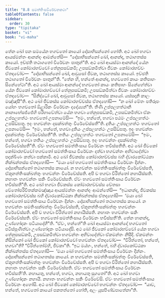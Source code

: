 ```yaml
---
title: "8.8 සමත්තිංසවිරේචනකථා"
tableOfContents: false
sidebar:
  order: 30
type: "tipitaka"
basket: "vi"
book: "vi-maha"
---
```



<DynamicBreadcrumb />

<Division number="336" book="vi-maha">

<Paragraph number="1584" book="vi-maha">
තේන ඛෝ පන සමයේන භගවතෝ කායෝ දෝසාභිසන්නෝ හෝති. අථ ඛෝ භගවා ආයස්මන්තං ආනන්දං ආමන්තේසි—  “දෝසාභිසන්නෝ ඛෝ, ආනන්ද, තථාගතස්ස කායෝ. ඉච්ඡති තථාගතෝ විරේචනං පාතුන්”ති. අථ ඛෝ ආයස්මා ආනන්දෝ යේන ජීවකෝ කෝමාරභච්චෝ තේනුපසඞ්කමි; උපසඞ්කමිත්වා ජීවකං කෝමාරභච්චං ඒතදවෝච—  “දෝසාභිසන්නෝ ඛෝ, ආවුසෝ ජීවක, තථාගතස්ස කායෝ. ඉච්ඡති තථාගතෝ විරේචනං පාතුන්”ති. “තේන හි, භන්තේ ආනන්ද, භගවතෝ කායං කතිපාහං සිනේහේථා”ති. අථ ඛෝ ආයස්මා ආනන්දෝ භගවතෝ කායං කතිපාහං සිනේහේත්වා යේන ජීවකෝ කෝමාරභච්චෝ තේනුපසඞ්කමි; උපසඞ්කමිත්වා ජීවකං කෝමාරභච්චං ඒතදවෝච—  “සිනිද්ධෝ ඛෝ, ආවුසෝ ජීවක, තථාගතස්ස කායෝ. යස්සදානි කාලං මඤ්ඤසී”ති. අථ ඛෝ ජීවකස්ස කෝමාරභච්චස්ස ඒතදහෝසි—  “න ඛෝ මේතං පතිරූපං යෝහං භගවතෝ ඕළාරිකං විරේචනං දදේය්‍යන්”ති. තීණි උප්පලහත්ථානි නානාභේසජ්ජේහි පරිභාවේත්වා යේන භගවා තේනුපසඞ්කමි, උපසඞ්කමිත්වා ඒකං උප්පලහත්ථං භගවතෝ උපනාමේසි—  “ඉමං, භන්තේ, භගවා පඨමං උප්පලහත්ථං උපසිඞ්ඝතු. ඉදං භගවන්තං දසක්ඛත්තුං විරේචේස්සතී”ති. දුතියං උප්පලහත්ථං භගවතෝ උපනාමේසි—  “ඉමං, භන්තේ, භගවා දුතියං උප්පලහත්ථං උපසිඞ්ඝතු. ඉදං භගවන්තං දසක්ඛත්තුං විරේචේස්සතී”ති. තතියං උප්පලහත්ථං භගවතෝ උපනාමේසි—  “ඉමං, භන්තේ, භගවා තතියං උප්පලහත්ථං උපසිඞ්ඝතු. ඉදං භගවන්තං දසක්ඛත්තුං විරේචේස්සතී”ති. ඒවං භගවතෝ සමත්තිංසාය විරේචනං භවිස්සතීති. අථ ඛෝ ජීවකෝ කෝමාරභච්චෝ භගවතෝ සමත්තිංසාය විරේචනං දත්වා භගවන්තං අභිවාදේත්වා පදක්ඛිණං කත්වා පක්කාමි. අථ ඛෝ ජීවකස්ස කෝමාරභච්චස්ස බහි ද්වාරකෝට්ඨකා නික්ඛන්තස්ස ඒතදහෝසි—  “මයා ඛෝ භගවතෝ සමත්තිංසාය විරේචනං දින්නං. දෝසාභිසන්නෝ තථාගතස්ස කායෝ. න භගවන්තං සමත්තිංසක්ඛත්තුං විරේචේස්සති, ඒකූනත්තිංසක්ඛත්තුං භගවන්තං විරේචේස්සති. අපි ච භගවා විරිත්තෝ නහායිස්සති. නහාතං භගවන්තං සකිං විරේචේස්සති. ඒවං භගවතෝ සමත්තිංසාය විරේචනං භවිස්සතී”ති.
</Paragraph>

<Paragraph number="1585" book="vi-maha">
අථ ඛෝ භගවා ජීවකස්ස කෝමාරභච්චස්ස චේතසා චේතෝපරිවිතක්කමඤ්ඤාය ආයස්මන්තං ආනන්දං ආමන්තේසි—  “ඉධානන්ද, ජීවකස්ස කෝමාරභච්චස්ස බහි ද්වාරකෝට්ඨකා නික්ඛන්තස්ස ඒතදහෝසි—  ‘මයා ඛෝ භගවතෝ සමත්තිංසාය විරේචනං දින්නං. දෝසාභිසන්නෝ තථාගතස්ස කායෝ. න භගවන්තං සමතිංසක්ඛත්තුං විරේචේස්සති, ඒකූනත්තිංසක්ඛත්තුං භගවන්තං විරේචේස්සති. අපි ච භගවා විරිත්තෝ නහායිස්සති. නහාතං භගවන්තං සකිං විරේචේස්සති. ඒවං භගවතෝ සමත්තිංසාය විරේචනං භවිස්සතී’ති. තේන හානන්ද, උණ්හෝදකං පටියාදේහී”ති. “ඒවං, භන්තේ”ති ඛෝ ආයස්මා ආනන්දෝ භගවතෝ පටිස්සුණිත්වා උණ්හෝදකං පටියාදේසි.
</Paragraph>

<Paragraph number="1586" book="vi-maha">
අථ ඛෝ ජීවකෝ කෝමාරභච්චෝ යේන භගවා තේනුපසඞ්කමි, උපසඞ්කමිත්වා භගවන්තං අභිවාදේත්වා ඒකමන්තං නිසීදි. ඒකමන්තං නිසින්නෝ ඛෝ ජීවකෝ කෝමාරභච්චෝ භගවන්තං ඒතදවෝච—  “විරිත්තෝ, භන්තේ, භගවා”ති? “විරිත්තෝම්හි, ජීවකා”ති. “ඉධ මය්හං, භන්තේ, බහි ද්වාරකෝට්ඨකා නික්ඛන්තස්ස ඒතදහෝසි—  ‘මයා ඛෝ භගවතෝ සමත්තිංසාය විරේචනං දින්නං. දෝසාභිසන්නෝ තථාගතස්ස කායෝ. න භගවන්තං සමත්තිංසක්ඛත්තුං විරේචේස්සති, ඒකූනත්තිංසක්ඛත්තුං භගවන්තං විරේචේස්සති. අපි ච භගවා විරිත්තෝ නහායිස්සති. නහාතං භගවන්තං සකිං විරේචේස්සති. ඒවං භගවතෝ සමත්තිංසාය විරේචනං භවිස්සතී’ති. නහායතු, භන්තේ, භගවා, නහායතු සුගතෝ”ති. අථ ඛෝ භගවා උණ්හෝදකං නහායි. නහාතං භගවන්තං සකිං විරේචේසි. ඒවං භගවතෝ සමත්තිංසාය විරේචනං අහෝසි. අථ ඛෝ ජීවකෝ කෝමාරභච්චෝ භගවන්තං ඒතදවෝච—  “යාව, භන්තේ, භගවතෝ කායෝ පකතත්තෝ හෝති, අලං යූසපිණ්ඩපාතේනා”ති.
</Paragraph>
</Division>